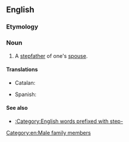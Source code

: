 ==English==

===Etymology===
{{prefix|en|step|father-in-law}}

===Noun===
{{en-noun|head=[[stepfather]]-in-[[law]]|stepfathers-in-law}}

# A [[stepfather]] of one's [[spouse]].

====Translations====
{{trans-top|}}
* Catalan: {{t+|ca|sograstre|m}}
{{trans-mid}}
* Spanish: {{t+|es|suegrastro|m}}
{{trans-bottom}}

====See also====
* [[:Category:English words prefixed with step-]]

[[Category:en:Male family members]]